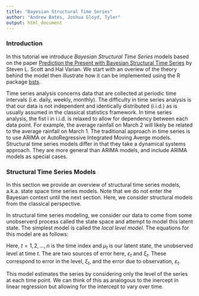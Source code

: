 ```yaml
---
title: "Bayesian Structural Time Series"
author: "Andrew Bates, Joshua Gloyd, Tyler"
output: html_document
---
```


### Introduction

In this tutorial we introduce *Bayesian Structural Time Series* models based on the paper [Prediction the Present with Bayesian Structural Time Series](http://www.inderscience.com/offer.php?id=59942) by Steven L. Scott and Hal Varian. We start with an overiew of the theory behind the model then illustrate how it can be implemented using the R package [bsts](https://cran.r-project.org/web/packages/bsts/index.html).

Time series analysis concerns data that are collected at periodic time intervals (i.e. daily, weekly, monthly). The difficulty in time series analysis is that our data is not independent and identically distributed (i.i.d.) as is usually assumed in the classical statistics framework. In time series analysis, the fist i in i.i.d. is relaxed to allow for dependency between each data point. For example, the average rainfall on March 2 will likely be related to the average rainfall on March 1. The traditional approach in time series is to use ARIMA or AutoRegressive Integrated Moving Averge models. Structural time series models differ in that they take a dynamical systems approach. They are more general than ARIMA models, and include ARIMA models as special cases.


### Structural Time Series Models

In this section we provide an overview of structural time series models, a.k.a. state space time series models. Note that we do not enter the Bayesian context until the next section. Here, we consider structural models from the classical perspective.

In structural time series modeling, we consider our data to come from some unobserverd process called the state space and attempt to model this latent state. The simplest model is called the *local level model*. The equations for this model are as follows:

\begin{align}
y_t &= \mu_t + \varepsilon_t  &\varepsilon_t \sim N(0,\sigma^2_{\varepsilon}) \\
\mu_{t+1} &= \mu_t + \xi_t  &\xi_t \sim N(0, \sigma^2_{\xi}). \nonumber
\end{align}

Here, $t = 1,2,\ldots, n$ is the time index and $\mu_t$ is our latent state, the unobserved level at time $t$. The are two sources of error here, $\varepsilon_t$ and $\xi_t$. These correspond to error in the level, $\xi_t$, and the error due to observation, $\varepsilon_t$.

This model estimates the series by considering only the level of the series at each time point. We can think of this as analogous to the inercept in linear regression but allowing for the intercept to vary over time.









